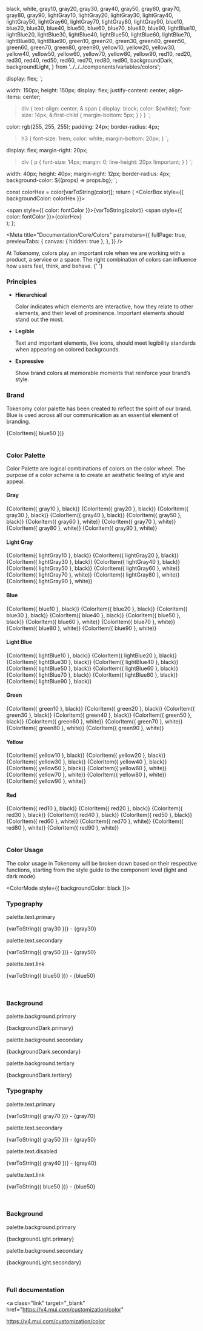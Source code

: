   black,
  white,
  gray10,
  gray20,
  gray30,
  gray40,
  gray50,
  gray60,
  gray70,
  gray80,
  gray90,
  lightGray10,
  lightGray20,
  lightGray30,
  lightGray40,
  lightGray50,
  lightGray60,
  lightGray70,
  lightGray80,
  lightGray90,
  blue10,
  blue20,
  blue30,
  blue40,
  blue50,
  blue60,
  blue70,
  blue80,
  blue90,
  lightBlue10,
  lightBlue20,
  lightBlue30,
  lightBlue40,
  lightBlue50,
  lightBlue60,
  lightBlue70,
  lightBlue80,
  lightBlue90,
  green10,
  green20,
  green30,
  green40,
  green50,
  green60,
  green70,
  green80,
  green90,
  yellow10,
  yellow20,
  yellow30,
  yellow40,
  yellow50,
  yellow60,
  yellow70,
  yellow80,
  yellow90,
  red10,
  red20,
  red30,
  red40,
  red50,
  red60,
  red70,
  red80,
  red90,
  backgroundDark,
  backgroundLight,
} from '../../../components/variables/colors';

  display: flex;
`;

  width: 150px;
  height: 150px;
  display: flex;
  justify-content: center;
  align-items: center;
  > div {
    text-align: center;
    & span {
      display: block;
      color: ${white};
      font-size: 14px;
      &:first-child {
        margin-bottom: 5px;
      }
    }
  }
`;

  color: rgb(255, 255, 255);
  padding: 24px;
  border-radius: 4px;
  > h3 {
    font-size: 1rem;
    color: white;
    margin-bottom: 20px;
  }
`;

  display: flex;
  margin-right: 20px;
  > div {
    p {
      font-size: 14px;
      margin: 0;
      line-height: 20px !important;
    }
  }
`;

  width: 40px;
  height: 40px;
  margin-right: 12px;
  border-radius: 4px;
  background-color: ${(props) => props.bg};
`;


  const colorHex = color[varToString(color)];
  return (
    <ColorBox style={{ backgroundColor: colorHex }}>
      <div>
        <span style={{ color: fontColor }}>{varToString(color)}</span>
        <span style={{ color: fontColor }}>{colorHex}</span>
      </div>
    </ColorBox>
  );
};

<Meta
  title="Documentation/Core/Colors"
  parameters={{
    fullPage: true,
    previewTabs: {
      canvas: { hidden: true },
    },
  }}
/>

<Title>Colors</Title>
<Subtitle>
  At Tokenomy, colors play an important role when we are working with a product,
  a service or a space. The right combination of colors can influence how users
  feel, think, and behave.
</Subtitle>{' '}

### Principles

<ul>
  <li>
    <b>Hierarchical</b>
    <p>
      Color indicates which elements are interactive, how they relate to other
      elements, and their level of prominence. Important elements should stand
      out the most.
    </p>
  </li>
  <li>
    <b>Legible</b>
    <p>
      Text and important elements, like icons, should meet legibility standards
      when appearing on colored backgrounds.
    </p>
  </li>
  <li>
    <b>Expressive</b>
    <p>
      Show brand colors at memorable moments that reinforce your brand’s style.
    </p>
  </li>
</ul>

### Brand

<p>
  Tokenomy color palette has been created to reflect the spirit of our brand.
  Blue is used across all our communication as an essential element of branding.
</p>

<Section>{ColorItem({ blue50 })}</Section>

<br />

### Color Palette

<p>
  Color Palette are logical combinations of colors on the color wheel. The
  purpose of a color scheme is to create an aesthetic feeling of style and
  appeal.
</p>

<h4>Gray</h4>
<Section>
  {ColorItem({ gray10 }, black)}
  {ColorItem({ gray20 }, black)}
  {ColorItem({ gray30 }, black)}
  {ColorItem({ gray40 }, black)}
  {ColorItem({ gray50 }, black)}
  {ColorItem({ gray60 }, white)}
  {ColorItem({ gray70 }, white)}
  {ColorItem({ gray80 }, white)}
  {ColorItem({ gray90 }, white)}
</Section>

<h4>Light Gray</h4>
<Section>
  {ColorItem({ lightGray10 }, black)}
  {ColorItem({ lightGray20 }, black)}
  {ColorItem({ lightGray30 }, black)}
  {ColorItem({ lightGray40 }, black)}
  {ColorItem({ lightGray50 }, black)}
  {ColorItem({ lightGray60 }, white)}
  {ColorItem({ lightGray70 }, white)}
  {ColorItem({ lightGray80 }, white)}
  {ColorItem({ lightGray90 }, white)}
</Section>

<h4>Blue</h4>
<Section>
  {ColorItem({ blue10 }, black)}
  {ColorItem({ blue20 }, black)}
  {ColorItem({ blue30 }, black)}
  {ColorItem({ blue40 }, black)}
  {ColorItem({ blue50 }, black)}
  {ColorItem({ blue60 }, white)}
  {ColorItem({ blue70 }, white)}
  {ColorItem({ blue80 }, white)}
  {ColorItem({ blue90 }, white)}
</Section>

<h4>Light Blue</h4>
<Section>
  {ColorItem({ lightBlue10 }, black)}
  {ColorItem({ lightBlue20 }, black)}
  {ColorItem({ lightBlue30 }, black)}
  {ColorItem({ lightBlue40 }, black)}
  {ColorItem({ lightBlue50 }, black)}
  {ColorItem({ lightBlue60 }, black)}
  {ColorItem({ lightBlue70 }, black)}
  {ColorItem({ lightBlue80 }, black)}
  {ColorItem({ lightBlue90 }, black)}
</Section>

<h4>Green</h4>
<Section>
  {ColorItem({ green10 }, black)}
  {ColorItem({ green20 }, black)}
  {ColorItem({ green30 }, black)}
  {ColorItem({ green40 }, black)}
  {ColorItem({ green50 }, black)}
  {ColorItem({ green60 }, white)}
  {ColorItem({ green70 }, white)}
  {ColorItem({ green80 }, white)}
  {ColorItem({ green90 }, white)}
</Section>

<h4>Yellow</h4>
<Section>
  {ColorItem({ yellow10 }, black)}
  {ColorItem({ yellow20 }, black)}
  {ColorItem({ yellow30 }, black)}
  {ColorItem({ yellow40 }, black)}
  {ColorItem({ yellow50 }, black)}
  {ColorItem({ yellow60 }, white)}
  {ColorItem({ yellow70 }, white)}
  {ColorItem({ yellow80 }, white)}
  {ColorItem({ yellow90 }, white)}
</Section>

<h4>Red</h4>
<Section>
  {ColorItem({ red10 }, black)}
  {ColorItem({ red20 }, black)}
  {ColorItem({ red30 }, black)}
  {ColorItem({ red40 }, black)}
  {ColorItem({ red50 }, black)}
  {ColorItem({ red60 }, white)}
  {ColorItem({ red70 }, white)}
  {ColorItem({ red80 }, white)}
  {ColorItem({ red90 }, white)}
</Section>

<br />

### Color Usage

<p>
  The color usage in Tokenomy will be broken down based on their respective
  functions, starting from the style guide to the component level (light and
  dark mode).
</p>

<ColorMode style={{ backgroundColor: black }}>
  <h3 style={{ color: white }}>Typography</h3>
  <div style={{ display: 'flex' }}>
    <ColorModeItem>
      <ColorModeBox bg={gray30}></ColorModeBox>
      <div>
        <p style={{color: white}}>palette.text.primary</p>
        <p style={{color: white}}>
          {varToString({ gray30 })} - {gray30}
        </p>
      </div>
    </ColorModeItem>
    <ColorModeItem>
      <ColorModeBox bg={gray50}></ColorModeBox>
      <div>
        <p style={{color: white}}>palette.text.secondary</p>
        <p style={{color: white}}>
          {varToString({ gray50 })} - {gray50}
        </p>
      </div>
    </ColorModeItem>
    <ColorModeItem>
      <ColorModeBox bg={blue50}></ColorModeBox>
      <div>
        <p style={{color: white}}>palette.text.link</p>
        <p style={{color: white}}>
          {varToString({ blue50 })} - {blue50}
        </p>
      </div>
    </ColorModeItem>
  </div>

<br />

  <h3 style={{ color: white }}>Background</h3>
  <div style={{ display: 'flex' }}>
    <ColorModeItem>
      <ColorModeBox bg={backgroundDark.primary}></ColorModeBox>
      <div>
        <p style={{color: white}}>palette.background.primary</p>
        <p style={{color: white}}>
          {backgroundDark.primary}
        </p>
      </div>
    </ColorModeItem>
    <ColorModeItem>
      <ColorModeBox bg={backgroundDark.secondary}></ColorModeBox>
      <div>
        <p style={{color: white}}>palette.background.secondary</p>
        <p style={{color: white}}>
          {backgroundDark.secondary}
        </p>
      </div>
    </ColorModeItem>
    <ColorModeItem>
      <ColorModeBox bg={backgroundDark.tertiary}></ColorModeBox>
      <div>
        <p style={{color: white}}>palette.background.tertiary</p>
        <p style={{color: white}}>
          {backgroundDark.tertiary}
        </p>
      </div>
    </ColorModeItem>
  </div>
</ColorMode>
<ColorMode style={{ backgroundColor: white }}>
  <h3 style={{ color: black }}>Typography</h3>
  <div style={{ display: 'flex' }}>
    <ColorModeItem>
      <ColorModeBox bg={gray70}></ColorModeBox>
      <div>
        <p style={{color: black}}>palette.text.primary</p>
        <p style={{color: black}}>
          {varToString({ gray70 })} - {gray70}
        </p>
      </div>
    </ColorModeItem>
    <ColorModeItem>
      <ColorModeBox bg={gray50}></ColorModeBox>
      <div>
        <p style={{color: black}}>palette.text.secondary</p>
        <p style={{color: black}}>
          {varToString({ gray50 })} - {gray50}
        </p>
      </div>
    </ColorModeItem>
    <ColorModeItem>
      <ColorModeBox bg={gray40}></ColorModeBox>
      <div>
        <p style={{color: black}}>palette.text.disabled</p>
        <p style={{color: black}}>
          {varToString({ gray40 })} - {gray40}
        </p>
      </div>
    </ColorModeItem>
    <ColorModeItem>
      <ColorModeBox bg={blue50}></ColorModeBox>
      <div>
        <p style={{color: black}}>palette.text.link</p>
        <p style={{color: black}}>
          {varToString({ blue50 })} - {blue50}
        </p>
      </div>
    </ColorModeItem>
  </div>

<br />

  <h3 style={{ color: black }}>Background</h3>
  <div style={{ display: 'flex' }}>
    <ColorModeItem>
      <ColorModeBox bg={backgroundLight.primary}></ColorModeBox>
      <div>
        <p style={{color: black}}>palette.background.primary</p>
        <p style={{color: black}}>
          {backgroundLight.primary}
        </p>
      </div>
    </ColorModeItem>
    <ColorModeItem>
      <ColorModeBox bg={backgroundLight.secondary}></ColorModeBox>
      <div>
        <p style={{color: black}}>palette.background.secondary</p>
        <p style={{color: black}}>
          {backgroundLight.secondary}
        </p>
      </div>
    </ColorModeItem>
  </div>
</ColorMode>

<br />

### Full documentation

<a
  class="link"
  target="_blank"
  href="https://v4.mui.com/customization/color"
>
  https://v4.mui.com/customization/color
</a>